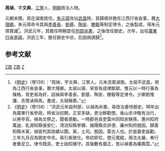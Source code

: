 '''周禎'''，字'''文典'''，[[江寧|江寧]]人，[[明朝|明朝]]政治人物。

元朝末期，其在湖南居住。[[朱元璋|朱元璋]]攻佔[[武昌|武昌]]時，其歸順并擔任江西行省僉事，曆[[大理卿|大理卿]]。朱元璋命令其與[[李善長|李善長]]、[[劉基|劉基]]、[[陶安|陶安]]、[[滕毅|滕毅]]等制定律令，之後製成，得朱元璋賞識<ref>《[[明史|明史]]》（卷138）：“周禎，字文典，江寧人。元末流寓湖南。太祖平武昌，用為江西行省僉事，曆大理卿。太祖以唐、宋皆有成律斷獄，惟元以一時行事為條格，胥吏易為奸，詔禎與李善長、劉基、陶安、滕毅等定律令。少卿劉惟謙、丞周湞與焉。書成，太祖稱善。”</ref>。洪武元年，其擔任明朝首任[[刑部尚書|刑部尚書]]，之後改任御史。次年，出任[[廣東行省|廣東行省]][[參政|參政]]。洪武三年，擔任御史中丞，后因病請歸<ref>《[[明史|明史]]》（卷138）：“洪武元年設刑部，以禎為尚書。尋改治書侍御史。明年出為廣東行省參政。時省治初開，正官多缺，吏治鮮勸懲。香山丞沖敬有治行，以勞卒官。禎為文祭之，聞者感動。一時郡邑良吏雷州同知余騏孫、惠州知府萬迪、乳源知縣張安仁、清流知縣李鐸、揭陽縣丞許德、廉州知府脫因、歸善知縣木寅，禎皆列其政績以聞。寅，土司。脫因，蒙古人也。於是屬吏益勸。三年九月召為御史中丞。尋引疾致仕。帝初即位，懲元寬縱，用法太嚴，奉行者重足立。律令既具，吏士始知循守。其後數有厘正，皆以禎書為權輿雲。”</ref>。

==参考文献==
{{wikisource|明史/卷138}}
<div class="references-small">
<references />
</div>

{{明朝人物小作品}}

[[Category:明朝刑部尚書|Z周]]
[[Category:南京人|Z周]]
[[Category:周姓|Z]]